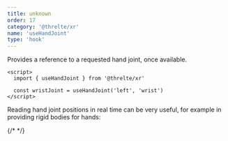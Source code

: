 ```yaml
---
title: unknown
order: 17
category: '@threlte/xr'
name: 'useHandJoint'
type: 'hook'
---
```


Provides a reference to a requested hand joint, once available.

```svelte
<script>
  import { useHandJoint } from '@threlte/xr'

  const wristJoint = useHandJoint('left', 'wrist')
</script>
```

Reading hand joint positions in real time can be very useful, for example in providing rigid bodies for hands:

{/* <Example path="xr/use-hand-joint" /> */}
